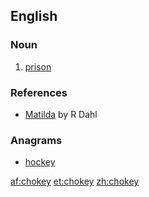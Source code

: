 ==English==

===Noun===
{{en-noun|-}}

# {{dated|British}} [[prison]]

===References===
*[http://en.wikipedia.org/wiki/Matilda_(novel) Matilda] by R Dahl

===Anagrams===
* [[hockey#English|hockey]]

[[af:chokey]]
[[et:chokey]]
[[zh:chokey]]